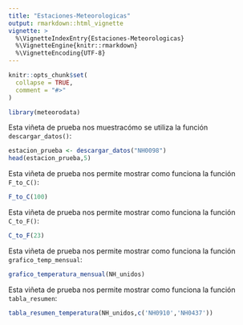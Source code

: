 ```yaml
---
title: "Estaciones-Meteorologicas"
output: rmarkdown::html_vignette
vignette: >
  %\VignetteIndexEntry{Estaciones-Meteorologicas}
  %\VignetteEngine{knitr::rmarkdown}
  %\VignetteEncoding{UTF-8}
---
```


```r
knitr::opts_chunk$set(
  collapse = TRUE,
  comment = "#>"
)
```

```r
library(meteorodata)
```

Esta viñeta de prueba nos muestracómo se utiliza la función `descargar_datos()`:
```r
estacion_prueba <- descargar_datos("NH0098")
head(estacion_prueba,5)
```

Esta viñeta de prueba nos permite mostrar como funciona la función `F_to_C()`:

```r
F_to_C(100)
```

Esta viñeta de prueba nos permite mostrar como funciona la función `C_to_F()`:
```r
C_to_F(23)
```

Esta viñeta de prueba nos permite mostrar como funciona la función `grafico_temp_mensual`:
```r
grafico_temperatura_mensual(NH_unidos)
```

Esta viñeta de prueba nos permite mostrar como funciona la función `tabla_resumen`:
```r
tabla_resumen_temperatura(NH_unidos,c('NH0910','NH0437'))
```

